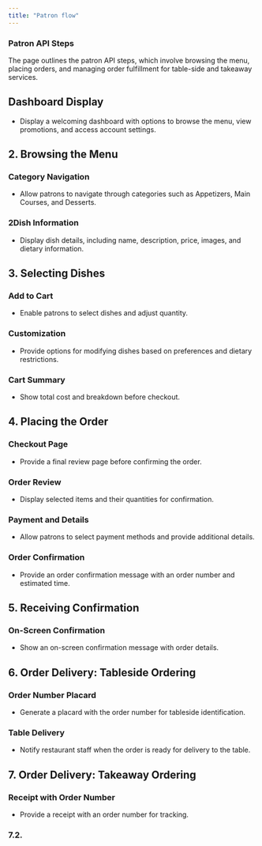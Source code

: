 ```yaml
---
title: "Patron flow"
---
```


### Patron API Steps

The page outlines the patron API steps, which involve browsing the menu, placing orders, and managing order fulfillment for table-side and takeaway services.

## Dashboard Display

- Display a welcoming dashboard with options to browse the menu, view promotions, and access account settings.

## 2. Browsing the Menu

### Category Navigation

- Allow patrons to navigate through categories such as Appetizers, Main Courses, and Desserts.

### 2Dish Information

- Display dish details, including name, description, price, images, and dietary information.

## 3. Selecting Dishes

### Add to Cart

- Enable patrons to select dishes and adjust quantity.

### Customization

- Provide options for modifying dishes based on preferences and dietary restrictions.

### Cart Summary

- Show total cost and breakdown before checkout.

## 4. Placing the Order

### Checkout Page

- Provide a final review page before confirming the order.

### Order Review

- Display selected items and their quantities for confirmation.

### Payment and Details

- Allow patrons to select payment methods and provide additional details.

### Order Confirmation

- Provide an order confirmation message with an order number and estimated time.

## 5. Receiving Confirmation

### On-Screen Confirmation

- Show an on-screen confirmation message with order details.

## 6. Order Delivery: Tableside Ordering

###  Order Number Placard

- Generate a placard with the order number for tableside identification.

### Table Delivery

- Notify restaurant staff when the order is ready for delivery to the table.

## 7. Order Delivery: Takeaway Ordering

### Receipt with Order Number

- Provide a receipt with an order number for tracking.

### 7.2.
